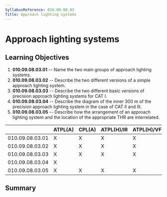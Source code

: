 ```yaml
---
SyllabusReference: 010.09.08.03
Title: Approach lighting systems
---
```


# Approach lighting systems

## Learning Objectives

1.  **010.09.08.03.01** -- Name the two main groups of approach lighting systems.
2.  **010.09.08.03.02** -- Describe the two different versions of a simple
    approach lighting system.
3.  **010.09.08.03.03** -- Describe the two different basic versions of precision
    approach lighting systems for CAT I.
4.  **010.09.08.03.04** -- Describe the diagram of the inner 300 m of the
    precision approach lighting system in the case of CAT II and III.
5.  **010.09.08.03.05** -- Describe how the arrangement of an approach lighting
    system and the location of the appropriate THR are interrelated.

|                 | ATPL(A) | CPL(A) | ATPL(H)/IR | ATPL(H)/VFR | CPL(H) | IR  | CBIR(A) |
| --------------- | ------- | ------ | ---------- | ----------- | ------ | --- | ------- |
| 010.09.08.03.01 | X       | X      | X          | X           | X      | X   | X       |
| 010.09.08.03.02 | X       | X      | X          | X           | X      | X   | X       |
| 010.09.08.03.03 | X       | X      | X          | X           | X      | X   | X       |
| 010.09.08.03.04 | X       |        |            |             |        |     |         |
| 010.09.08.03.05 | X       | X      | X          | X           | X      | X   | X       |

## Summary
